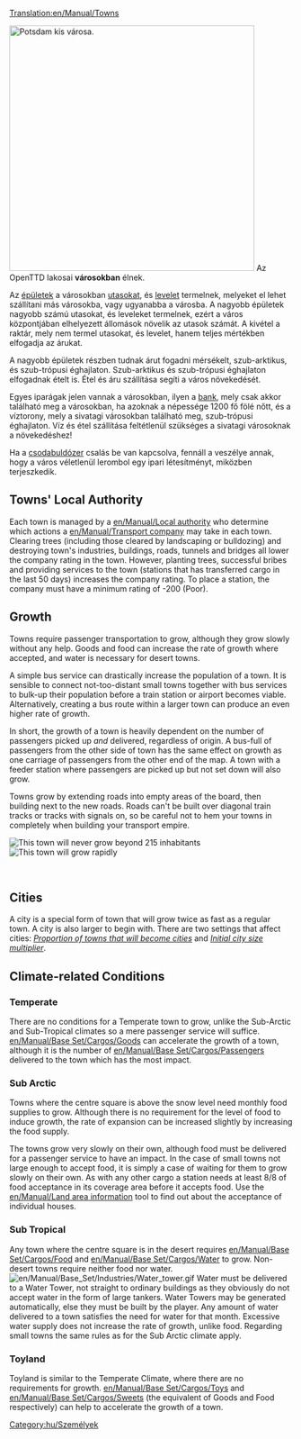 [[Translation:en/Manual/Towns]]

[[File:en/Manual/Base Set/Cargos/Town.png|none|thumb|436px|Potsdam kis városa.]]
Az OpenTTD lakosai '''városokban''' élnek.

Az [[en/Épület|épületek]] a városokban [[en/Utas|utasokat]], és [[en/Levél|levelet]] termelnek, melyeket el lehet szállítani más városokba, vagy ugyanabba a városba. A nagyobb épületek nagyobb számú utasokat, és leveleket termelnek, ezért a város központjában elhelyezett állomások növelik az utasok számát. A kivétel a raktár, mely nem termel utasokat, és levelet, hanem teljes mértékben elfogadja az árukat.

A nagyobb épületek részben tudnak árut fogadni mérsékelt, szub-arktikus, és szub-trópusi éghajlaton. Szub-arktikus és szub-trópusi éghajlaton elfogadnak ételt is. Étel és áru szállítása segíti a város növekedését.

Egyes iparágak jelen vannak a városokban, ilyen a [[en/Hu/Bank|bank]], mely csak akkor található meg a városokban, ha azoknak a népessége 1200 fő fölé nőtt, és a víztorony, mely a sivatagi városokban található meg, szub-trópusi éghajlaton. Víz és étel szállítása feltétlenül szükséges a sivatagi városoknak a növekedéshez!

Ha a [[en/Csalások#csodabuldozer|csodabuldózer]] csalás be van kapcsolva, fennáll a veszélye annak, hogy a város véletlenül lerombol egy ipari létesítményt, miközben terjeszkedik.

== Towns' Local Authority ==
Each town is managed by a [[en/Manual/Local authority]] who determine which actions a [[en/Manual/Transport company]] may take in each town. Clearing trees  (including those cleared by landscaping or bulldozing) and destroying town's industries, buildings, roads, tunnels and bridges all lower the company rating in the town. However, planting trees, successful bribes and providing services to the town (stations that has transferred cargo in the last 50 days) increases the company rating. To place a station, the company must have a minimum rating of -200 (Poor).

==Growth==
Towns require passenger transportation to grow, although they grow slowly without any help. Goods and food can increase the rate of growth where accepted, and water is necessary for desert towns.
 
A simple bus service can drastically increase the population of a town. It is sensible to connect not-too-distant small towns together with bus services to bulk-up their population before a train station or airport becomes viable. Alternatively, creating a bus route within a larger town can produce an even higher rate of growth. 

In short, the growth of a town is heavily dependent on the number of passengers picked up ''and'' delivered, regardless of origin. A bus-full of passengers from the other side of town has the same effect on growth as one carriage of passengers from the other end of the map. A town with a feeder station where passengers are picked up but not set down will also grow.

Towns grow by extending roads into empty areas of the board, then building next to the new roads.  Roads can't be built over diagonal train tracks or tracks with signals on, so be careful not to hem your towns in completely when building your transport empire.

[[File:en/Manual/Town-nogrow.png|frame|left|This town will never grow beyond 215 inhabitants]]
[[File:en/Manual/Town-grow.png|frame|right|This town will grow rapidly]]

<br clear="all" />

==Cities==
A city is a special form of town that will grow twice as fast as a regular town. A city is also larger to begin with. There are two settings that affect cities: ''[[en/Archive/Manual/Settings/Advanced Settings/Economy#proportion-of-towns-that-will-become-cities|Proportion of towns that will become cities]]'' and ''[[en/Archive/Manual/Settings/Advanced Settings/Economy#initial-city-size-multiplier|Initial city size multiplier]]''.

==Climate-related Conditions==
===Temperate===
There are no conditions for a Temperate town to grow, unlike the Sub-Arctic and Sub-Tropical climates so a mere passenger service will suffice. [[en/Manual/Base Set/Cargos/Goods]] can accelerate the growth of a town, although it is the number of [[en/Manual/Base Set/Cargos/Passengers]] delivered to the town which has the most impact.

===Sub Arctic===
Towns where the centre square is above the snow level need monthly food supplies to grow. Although there is no requirement for the level of food to induce growth, the rate of expansion can be increased slightly by increasing the food supply.

The towns grow very slowly on their own, although food must be delivered for a passenger service to have an impact. In the case of small towns not large enough to accept food, it is simply a case of waiting for them to grow slowly on their own. As with any other cargo a station needs at least 8/8 of food acceptance in its coverage area before it accepts food. Use the [[en/Manual/Land area information]] tool to find out about the acceptance of individual houses.

===Sub Tropical=== 
Any town where the centre square is in the desert requires [[en/Manual/Base Set/Cargos/Food]] and [[en/Manual/Base Set/Cargos/Water]] to grow. Non-desert towns require neither food nor water.
[[File:en/Manual/Base Set/Industries/Water tower.gif|right]]
Water must be delivered to a Water Tower, not straight to ordinary buildings as they obviously do not accept water in the form of large tankers. Water Towers may be generated automatically, else they must be built by the player. Any amount of water delivered to a town satisfies the need for water for that month. Excessive water supply does not increase the rate of growth, unlike food. Regarding small towns the same rules as for the Sub Arctic climate apply.

===Toyland===
Toyland is similar to the Temperate Climate, where there are no requirements for growth. [[en/Manual/Base Set/Cargos/Toys]] and [[en/Manual/Base Set/Cargos/Sweets]] (the equivalent of Goods and Food respectively) can help to accelerate the growth of a town. 

[[Category:hu/Személyek]]